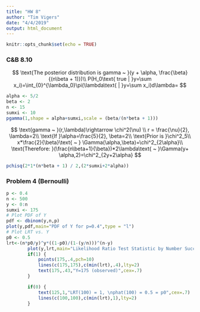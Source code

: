 ```yaml
---
title: "HW 8"
author: "Tim Vigers"
date: "4/4/2019"
output: html_document
---
```


```r
knitr::opts_chunk$set(echo = TRUE)
```

### C&B 8.10

$$
\text{The posterior distribution is gamma ~ }(y + \alpha, \frac{\beta}{(n\beta + 1)})\\
P(H_0\text{ true | }y=\sum x_i)=\int_{0}^{\lambda_0}\pi(\lambda\text{ | }y=\sum x_i)d\lambda=
$$

```r
alpha <- 5/2
beta <- 2
n <- 15
sumxi <- 10
pgamma(1,shape = alpha+sumxi,scale = (beta/(n*beta + 1)))
```

$$
\text{gamma ~ }(r,\lambda)\rightarrow \chi^2(\nu)  \\
r = \frac{\nu}{2}, \lambda=2\\
\text{If }\alpha=\frac{5}{2}, \beta=2\\
\text{Prior is }\chi^2_5\\
x*\frac{2}{\beta}\text{ ~ } \Gamma(\alpha,\beta)=\chi^2_{2\alpha}\\
\text{Therefore: }(\frac{n\beta+1}{\beta})*2\lambda\text{ ~ }\Gamma(y+ \alpha,2)=\chi^2_{2y+2\alpha}
$$

```r
pchisq(2*1*(n*beta + 1) / 2,(2*sumxi+2*alpha))
```

### Problem 4 (Bernoulli)

```r
p <- 0.4
n <- 500
y <- 0:n
sumxi <- 175
# Plot PDF of Y
pdf <- dbinom(y,n,p)
plot(y,pdf,main="PDF of Y for p=0.4",type = "l")
# Plot LRT vs. Y
p0 <- 0.5
lrt<-(n*p0/y)^y*((1-p0)/(1-(y/n)))^(n-y)
		plot(y,lrt,main="Likelihood Ratio Test Statistic by Number Successes",type = "l")
		if(1) {
			points(175,.4,pch=10)
			lines(c(175,175),c(min(lrt),.4),lty=2)
			text(175,.43,"Y=175 (observed)",cex=.7)
		}

		if(0) {
			text(125,1,"LRT(100) = 1, \nphat(100) = 0.5 = p0",cex=.7)
			lines(c(100,100),c(min(lrt),1),lty=2)
		}
```